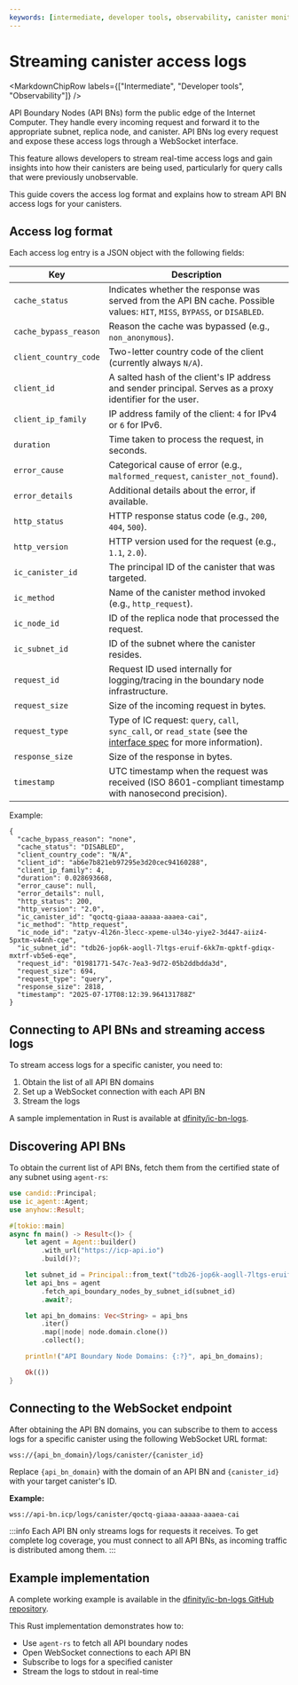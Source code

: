 ```yaml
---
keywords: [intermediate, developer tools, observability, canister monitoring, api boundary nodes, access logs, canister logs]
---
```



# Streaming canister access logs

<MarkdownChipRow labels={["Intermediate", "Developer tools", "Observability"]} />

API Boundary Nodes (API BNs) form the public edge of the Internet Computer. They handle every incoming request and forward it to the appropriate subnet, replica node, and canister. API BNs log every request and expose these access logs through a WebSocket interface.

This feature allows developers to stream real-time access logs and gain insights into how their canisters are being used, particularly for query calls that were previously unobservable.

This guide covers the access log format and explains how to stream API BN access logs for your canisters.

## Access log format

Each access log entry is a JSON object with the following fields:

| **Key**                | **Description**                                                                                       |
|------------------------|-------------------------------------------------------------------------------------------------------|
| `cache_status`         | Indicates whether the response was served from the API BN cache. Possible values: `HIT`, `MISS`, `BYPASS`, or `DISABLED`. |
| `cache_bypass_reason`  | Reason the cache was bypassed (e.g., `non_anonymous`).                                                |
| `client_country_code`  | Two-letter country code of the client (currently always `N/A`).                                       |
| `client_id`            | A salted hash of the client's IP address and sender principal. Serves as a proxy identifier for the user. |
| `client_ip_family`     | IP address family of the client: `4` for IPv4 or `6` for IPv6.                                        |
| `duration`             | Time taken to process the request, in seconds.                                                        |
| `error_cause`          | Categorical cause of error (e.g., `malformed_request`, `canister_not_found`).                         |
| `error_details`        | Additional details about the error, if available.                                                     |
| `http_status`          | HTTP response status code (e.g., `200`, `404`, `500`).                                                |
| `http_version`         | HTTP version used for the request (e.g., `1.1`, `2.0`).                                               |
| `ic_canister_id`       | The principal ID of the canister that was targeted.                                                   |
| `ic_method`            | Name of the canister method invoked (e.g., `http_request`).                                           |
| `ic_node_id`           | ID of the replica node that processed the request.                                                    |
| `ic_subnet_id`         | ID of the subnet where the canister resides.                                                          |
| `request_id`           | Request ID used internally for logging/tracing in the boundary node infrastructure.                   |
| `request_size`         | Size of the incoming request in bytes.                                                                |
| `request_type`         | Type of IC request: `query`, `call`, `sync_call`, or `read_state` (see the [interface spec](https://internetcomputer.org/docs/references/ic-interface-spec#http-interface) for more information).                                  |
| `response_size`        | Size of the response in bytes.                                                                        |
| `timestamp`            | UTC timestamp when the request was received (ISO 8601-compliant timestamp with nanosecond precision). |

Example:
```
{
  "cache_bypass_reason": "none",
  "cache_status": "DISABLED",
  "client_country_code": "N/A",
  "client_id": "ab6e7b821eb97295e3d20cec94160288",
  "client_ip_family": 4,
  "duration": 0.028693668,
  "error_cause": null,
  "error_details": null,
  "http_status": 200,
  "http_version": "2.0",
  "ic_canister_id": "qoctq-giaaa-aaaaa-aaaea-cai",
  "ic_method": "http_request",
  "ic_node_id": "zatyv-4l26n-3lecc-xpeme-ul34o-yiye2-3d447-aiiz4-5pxtm-v44nh-cqe",
  "ic_subnet_id": "tdb26-jop6k-aogll-7ltgs-eruif-6kk7m-qpktf-gdiqx-mxtrf-vb5e6-eqe",
  "request_id": "01981771-547c-7ea3-9d72-05b2ddbdda3d",
  "request_size": 694,
  "request_type": "query",
  "response_size": 2818,
  "timestamp": "2025-07-17T08:12:39.964131788Z"
}
```

## Connecting to API BNs and streaming access logs

To stream access logs for a specific canister, you need to:

1. Obtain the list of all API BN domains
2. Set up a WebSocket connection with each API BN
3. Stream the logs

A sample implementation in Rust is available at [dfinity/ic-bn-logs](https://github.com/dfinity/ic-bn-logs).

## Discovering API BNs

To obtain the current list of API BNs, fetch them from the certified state of any subnet using `agent-rs`:

```rust
use candid::Principal;
use ic_agent::Agent;
use anyhow::Result;

#[tokio::main]
async fn main() -> Result<()> {
    let agent = Agent::builder()
        .with_url("https://icp-api.io")
        .build()?;

    let subnet_id = Principal::from_text("tdb26-jop6k-aogll-7ltgs-eruif-6kk7m-qpktf-gdiqx-mxtrf-vb5e6-eqe")?;
    let api_bns = agent
        .fetch_api_boundary_nodes_by_subnet_id(subnet_id)
        .await?;

    let api_bn_domains: Vec<String> = api_bns
        .iter()
        .map(|node| node.domain.clone())
        .collect();

    println!("API Boundary Node Domains: {:?}", api_bn_domains);

    Ok(())
}
```

## Connecting to the WebSocket endpoint

After obtaining the API BN domains, you can subscribe to them to access logs for a specific canister using the following WebSocket URL format:

```
wss://{api_bn_domain}/logs/canister/{canister_id}
```

Replace `{api_bn_domain}` with the domain of an API BN and `{canister_id}` with your target canister's ID.

**Example:**
```
wss://api-bn.icp/logs/canister/qoctq-giaaa-aaaaa-aaaea-cai
```


:::info
Each API BN only streams logs for requests it receives. To get complete log coverage, you must connect to all API BNs, as incoming traffic is distributed among them.
:::

## Example implementation

A complete working example is available in the [dfinity/ic-bn-logs GitHub repository](https://github.com/dfinity/ic-bn-logs).

This Rust implementation demonstrates how to:
* Use `agent-rs` to fetch all API boundary nodes
* Open WebSocket connections to each API BN
* Subscribe to logs for a specified canister
* Stream the logs to stdout in real-time
